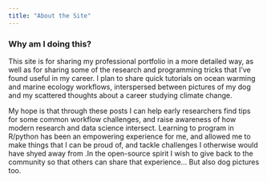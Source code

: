 ```yaml
---
title: "About the Site"
---
```


### Why am I doing this?

This site is for sharing my professional portfolio in a more detailed way, as well as for sharing some of the research and programming tricks that I've found useful in my career. I plan to share quick tutorials on ocean warming and marine ecology workflows, interspersed between pictures of my dog and my scattered thoughts about a career studying climate change.

My hope is that through these posts I can help early researchers find tips for some common workflow challenges, and raise awareness of how modern research and data science intersect. Learning to program in R/python has been an empowering experience for me, and allowed me to make things that I can be proud of, and tackle challenges I otherwise would have shyed away from .In the open-source spirit I wish to give back to the community so that others can share that experience... But also dog pictures too.